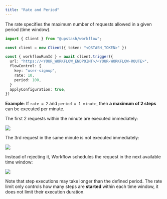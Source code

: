 ```yaml
---
title: "Rate and Period"
---
```


The rate specifies the maximum number of requests allowed in a given period (time window).

```typescript Configure Retry Attempt Count
import { Client } from "@upstash/workflow";

const client = new Client({ token: "<QSTASH_TOKEN>" })

const { workflowRunId } = await client.trigger({
  url: "https://<YOUR_WORKFLOW_ENDPOINT>/<YOUR-WORKFLOW-ROUTE>",
  flowControl: {
    key: "user-signup",
    rate: 10,
    period: 100,
  }
  applyConfiguration: true,
})
```


**Example**:
If `rate = 2` and `period = 1 minute`, then **a maximum of 2 steps** can be executed per minute.

The first 2 requests within the minute are executed immediately:

<Frame caption="Steps are executed within limit">
  <img src="/img/workflow/rate_1.png" />
</Frame>

The 3rd request in the same minute is not executed immediately:

<Frame caption="A new step cannot execute immediately">
  <img src="/img/workflow/rate_2.png" />
</Frame>

Instead of rejecting it, Workflow schedules the request in the next available time window:

<Frame caption="The new step is moved to the next time window">
  <img src="/img/workflow/rate_3.png" />
</Frame>

Note that step executions may take longer than the defined period.
The rate limit only controls how many steps are **started** within each time window,
it does not limit their execution duration.